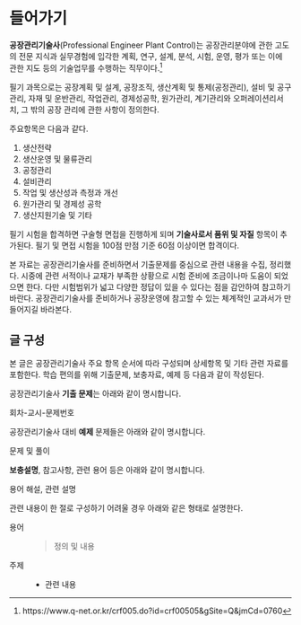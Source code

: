 # 들어가기 {.unnumbered}

**공장관리기술사**(Professional Engineer Plant Control)는 공장관리분야에 관한 고도의 전문 지식과 실무경험에 입각한 계획, 연구, 설계, 분석, 시험, 운영, 평가 또는 이에 관한 지도 등의 기술업무를 수행하는 직무이다.[^index-1]

[^index-1]: https://www.q-net.or.kr/crf005.do?id=crf00505&gSite=Q&jmCd=0760

필기 과목으로는 공장계획 및 설계, 공장조직, 생산계획 및 통제(공정관리), 설비 및 공구관리, 자재 및 운반관리, 작업관리, 경제성공학, 원가관리, 계기관리와 오퍼레이션리서치, 그 밖의 공장 관리에 관한 사항이 정의한다.

주요항목은 다음과 같다.

1.  생산전략
2.  생산운영 및 물류관리
3.  공정관리
4.  설비관리
5.  작업 및 생산성과 측정과 개선
6.  원가관리 및 경제성 공학
7.  생산지원기술 및 기타

필기 시험을 합격하면 구술형 면접을 진행하게 되며 **기술사로서 품위 및 자질** 항목이 추가된다. 필기 및 면접 시험을 100점 만점 기준 60점 이상이면 합격이다.

본 자료는 공장관리기술사를 준비하면서 기출문제를 중심으로 관련 내용을 수집, 정리했다. 시중에 관련 서적이나 교재가 부족한 상황으로 시험 준비에 조금이나마 도움이 되었으면 한다. 다만 시험범위가 넓고 다양한 정답이 있을 수 있다는 점을 감안하여 참고하기 바란다. 공장관리기술사를 준비하거나 공장운영에 참고할 수 있는 체계적인 교과서가 만들어지길 바라본다.

## 글 구성

본 글은 공장관리기술사 주요 항목 순서에 따라 구성되며 상세항목 및 기타 관련 자료를 포함한다. 학습 편의를 위해 기출문제, 보충자료, 예제 등 다음과 같이 작성된다.

공장관리기술사 **기출 문제**는 아래와 같이 명시합니다.

::: {.callout-tip icon="false" title="기출"}
회차-교시-문제번호
:::

공장관리기술사 대비 **예제** 문제들은 아래와 같이 명시합니다.

::: {.callout-important icon="false" title="예제"}
문제 및 풀이
:::

**보충설명**, 참고사항, 관련 용어 등은 아래와 같이 명시합니다.

::: {.callout-note icon="false" title="보충자료"}
용어 해설, 관련 설명
:::

관련 내용이 한 절로 구성하기 어려울 경우 아래와 같은 형태로 설명한다.

용어

: > 정의 및 내용

주제

:   -   관련 내용
